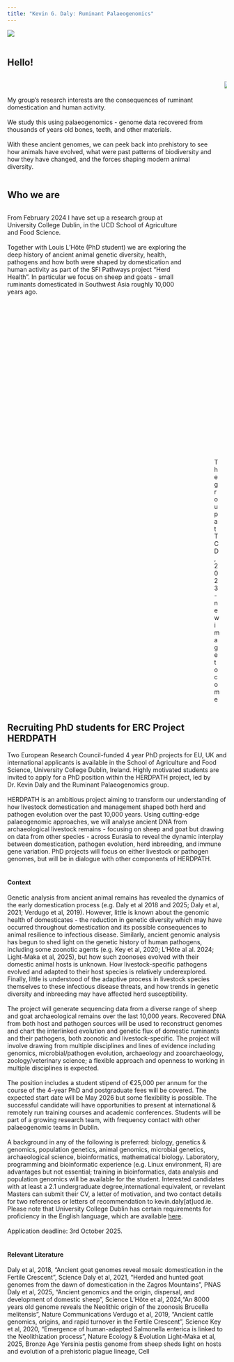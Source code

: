 ```yaml
---
title: "Kevin G. Daly: Ruminant Palaeogenomics"
---
```


![](skull_wide.png)
<br/><br/> 

## **Hello!**
::: columns
::: column
<br/><br/> 
My group's research interests are the consequences of ruminant domestication and human activity.
<br/><br/> 
We study this using palaeogenomics - genome data recovered from thousands of years old bones, teeth, and other materials. 
<br/><br/> 
With these ancient genomes, we can peek back into prehistory to see how animals have evolved, what were past patterns of biodiversity and how they have changed, and the forces shaping modern animal diversity.
:::

::: column
![](avatar_small.png){fig-align="center"}
:::
:::
## **Who we are**

::: columns
::: column
From February 2024 I have set up a research group at University College Dublin, in the UCD School of Agriculture and Food Science. 
<br/><br/> 
Together with Louis L'Hôte (PhD student) we are exploring the deep history of ancient animal genetic diversity, health, pathogens and how both were shaped by domestication and human activity as part of the SFI Pathways project "Herd Health". In particular we focus on sheep and goats - small ruminants domesticated in Southwest Asia roughly 10,000 years ago.
:::

::: column
![The group at TCD, 2023 - new image to come](group_smurfit_small.png)
:::
:::

##  Recruiting PhD students for ERC Project HERDPATH

Two European Research Council-funded 4 year PhD projects for EU, UK and international applicants is available in the School of Agriculture and Food Science, University College Dublin, Ireland. Highly motivated students are invited to apply for a PhD position within the HERDPATH project, led by Dr. Kevin Daly and the Ruminant Palaeogenomics group. 
<br/><br/>
HERDPATH is an ambitious project aiming to transform our understanding of how livestock domestication and management shaped both herd and pathogen evolution over the past 10,000 years. Using cutting-edge palaeogenomic approaches, we will analyse ancient DNA from archaeological livestock remains - focusing on sheep and goat but drawing on data from other species - across Eurasia to reveal the dynamic interplay between domestication, pathogen evolution, herd inbreeding, and immune gene variation. PhD projects will focus on either livestock or pathogen genomes, but will be in dialogue with other components of HERDPATH.
<br/><br/>

#### Context

Genetic analysis from ancient animal remains has revealed the dynamics of the early domestication process (e.g. Daly et al 2018 and 2025; Daly et al, 2021; Verdugo et al, 2019). However, little is known about the genomic health of domesticates - the reduction in genetic diversity which may have occurred throughout domestication and its possible consequences to animal resilience to infectious disease. Similarly, ancient genomic analysis has begun to shed light on the genetic history of human pathogens, including some zoonotic agents (e.g. Key et al, 2020; L’Hôte al al. 2024; Light-Maka et al, 2025), but how such zoonoses evolved with their domestic animal hosts is unknown. How livestock-specific pathogens evolved and adapted to their host species is relatively underexplored. Finally, little is understood of the adaptive process in livestock species themselves to these infectious disease threats, and how trends in genetic diversity and inbreeding may have affected herd susceptibility.
<br/><br/>
The project will generate sequencing data from a diverse range of sheep and goat archaeological remains over the last 10,000 years. Recovered DNA from both host and pathogen sources will be used to reconstruct genomes and chart the interlinked evolution and genetic flux of domestic ruminants and their pathogens, both zoonotic and livestock-specific. The project will involve drawing from multiple disciplines and lines of evidence including genomics, microbial/pathogen evolution, archaeology and zooarchaeology, zoology/veterinary science; a flexible approach and openness to working in multiple disciplines is expected.
<br/><br/>
The position includes a student stipend of €25,000 per annum for the course of the 4-year PhD and postgraduate fees will be covered. The expected start date will be May 2026 but some flexibility is possible. The successful candidate will have opportunities to present at international & remotely run training courses and academic conferences. Students will be part of a growing research team, with frequency contact with other palaeogenomic teams in Dublin.
<br/><br/>
A background in any of the following is preferred: biology, genetics & genomics, population genetics, animal genomics, microbial genetics, archaeological science, bioinformatics, mathematical biology. Laboratory, programming and bioinformatic experience (e.g. Linux environment, R) are advantages but not essential; training in bioinformatics, data analysis and population genomics will be available for the student. Interested candidates with at least a 2.1 undergraduate degree,international equivalent, or revelant Masters can submit their CV, a letter of motivation, and two contact details for two references or letters of recommendation to kevin.daly[at]ucd.ie. Please note that University College Dublin has certain requirements for proficiency in the English language, which are available [here](https://www.ucd.ie/graduateadmissions/admissions/entryrequirements/).
<br/><br/>
Application deadline: 3rd October 2025.
<br/><br/>

#### Relevant Literature

Daly et al, 2018, "Ancient goat genomes reveal mosaic domestication in the Fertile Crescent", Science
Daly et al, 2021, “Herded and hunted goat genomes from the dawn of domestication in the Zagros Mountains”, PNAS
Daly et al, 2025, "Ancient genomics and the origin, dispersal, and development of domestic sheep", Science
L’Hôte et al, 2024,"An 8000 years old genome reveals the Neolithic origin of the zoonosis Brucella melitensis", Nature Communications
Verdugo et al, 2019, “Ancient cattle genomics, origins, and rapid turnover in the Fertile Crescent”, Science
Key et al, 2020, “Emergence of human-adapted Salmonella enterica is linked to the Neolithization process”, Nature Ecology & Evolution
Light-Maka et al, 2025, Bronze Age Yersinia pestis genome from sheep sheds light on hosts and evolution of a prehistoric plague lineage, Cell


